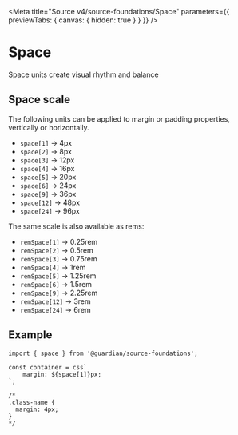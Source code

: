 
<Meta
	title="Source v4/source-foundations/Space"
	parameters={{ previewTabs: { canvas: { hidden: true } } }}
/>

# Space

Space units create visual rhythm and balance

## Space scale

The following units can be applied to margin or padding properties, vertically
or horizontally.

-   `space[1]` -> 4px
-   `space[2]` -> 8px
-   `space[3]` -> 12px
-   `space[4]` -> 16px
-   `space[5]` -> 20px
-   `space[6]` -> 24px
-   `space[9]` -> 36px
-   `space[12]` -> 48px
-   `space[24]` -> 96px

The same scale is also available as rems:

-   `remSpace[1]` -> 0.25rem
-   `remSpace[2]` -> 0.5rem
-   `remSpace[3]` -> 0.75rem
-   `remSpace[4]` -> 1rem
-   `remSpace[5]` -> 1.25rem
-   `remSpace[6]` -> 1.5rem
-   `remSpace[9]` -> 2.25rem
-   `remSpace[12]` -> 3rem
-   `remSpace[24]` -> 6rem

## Example

```tsx
import { space } from '@guardian/source-foundations';

const container = css`
	margin: ${space[1]}px;
`;

/*
.class-name {
  margin: 4px;
}
*/
```
